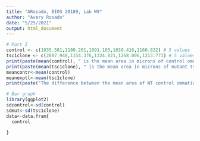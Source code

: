 ```yaml
---
title: "ARosado, BIOS 20189, Lab W9"
author: "Avery Rosado"
date: "5/25/2021"
output: html_document
---
```


```R
# Part I
control <- c(1035.581,1180.201,1091.105,1030.416,1160.832) # 5 values
tsc1clone <- c(2087.948,1154.376,1324.821,1268.006,1213.773) # 5 values
print(paste(mean(control), " is the mean area in microns of control ommatidia"))
print(paste(mean(tsc1clone), " is the mean area in microns of mutant tsc1 clone ommatidia"))
meancontr<-mean(control)
meanexptl<-mean(tsc1clone)
print(paste("The difference between the mean area of WT control ommatidia and mean area of mutant tsc1 clone ommatidiais:", meanexptl-meancontr))

```

```R
# Bar graph
library(ggplot2)
sdcontrol<-sd(control)
sdmut<-sd(tsc1clone)
data<-data.fram{
  control
  
}
```

